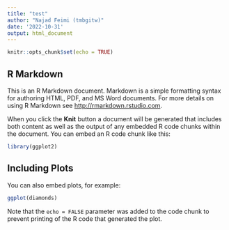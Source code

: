 ```yaml
---
title: "test"
author: "Najad Feimi (tmbgitw)"
date: '2022-10-31'
output: html_document
---
```


```r
knitr::opts_chunk$set(echo = TRUE)
```

## R Markdown

This is an R Markdown document. Markdown is a simple formatting syntax for authoring HTML, PDF, and MS Word documents. For more details on using R Markdown see <http://rmarkdown.rstudio.com>.

When you click the **Knit** button a document will be generated that includes both content as well as the output of any embedded R code chunks within the document. You can embed an R code chunk like this:

```r
library(ggplot2)
```

## Including Plots

You can also embed plots, for example:

```r
ggplot(diamonds) 
```

Note that the `echo = FALSE` parameter was added to the code chunk to prevent printing of the R code that generated the plot.
